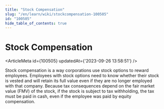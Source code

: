 ```yaml
---
title: "Stock Compensation"
slug: "/en/learn/wiki/stockcompensation-100505"
id: "100505"
hide_table_of_contents: true
---
```



# Stock Compensation

<ArticleMeta id={100505} updatedAt={'2023-09-26 13:58:51'} />
<div className='border-solid border-b border-t-0 my-4 border-[var(--ifm-color-gray-300)]' />

Stock compensation is a way corporations use stock options to reward employees. Employees with stock options need to know whether their stock is vested and will retain its full value even if they are no longer employed with that company. Because tax consequences depend on the fair market value (FMV) of the stock, if the stock is subject to tax withholding, the tax must be paid in cash, even if the employee was paid by equity compensation.
